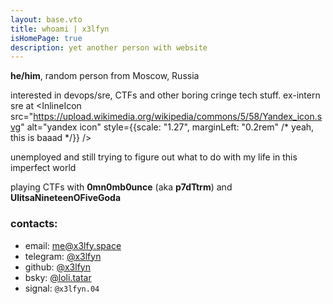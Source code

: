 ```yaml
---
layout: base.vto
title: whoami | x3lfyn
isHomePage: true
description: yet another person with website
---
```


**he/him**, random person from <span className="location">Moscow, Russia</span>

interested in devops/sre, CTFs and other boring cringe tech stuff.
ex-intern sre at <InlineIcon src="https://upload.wikimedia.org/wikipedia/commons/5/58/Yandex_icon.svg" alt="yandex icon" style={{scale: "1.27", marginLeft: "0.2rem" /* yeah, this is baaad */}} /> <InlineIcon src="https://yandex.ru/support/id/docs-assets/support-id-tld-ru/rev/c04d41f77f4f45013b78af2473d3f22b59833b3e/ru/_assets/feedback/plus-feedback.png" />

unemployed and still trying to figure out what to do with my life in this imperfect world

<div style={{height: '0.3rem'}}></div>

playing CTFs with <InlineIcon src="pictures/omnom.png" alt="little om nom" /> **0mn0mb0unce** (aka **p7dTtrm**) and <InlineIcon src="pictures/ulitsa.png" alt="moscow metro 7th line icon" /> **UlitsaNineteenOFiveGoda**

<div style={{height: '0.3rem'}}></div>

### **contacts:**
- email: [me@x3lfy.space](mailto:me@x3lfy.space)
- telegram: [@x3lfyn](https://t.me/x3lfyn)
- github: [@x3lfyn](https://github.com/x3lfyn)
- bsky: [@loli.tatar](https://bsky.app/profile/loli.tatar)
- signal: `@x3lfyn.04`
